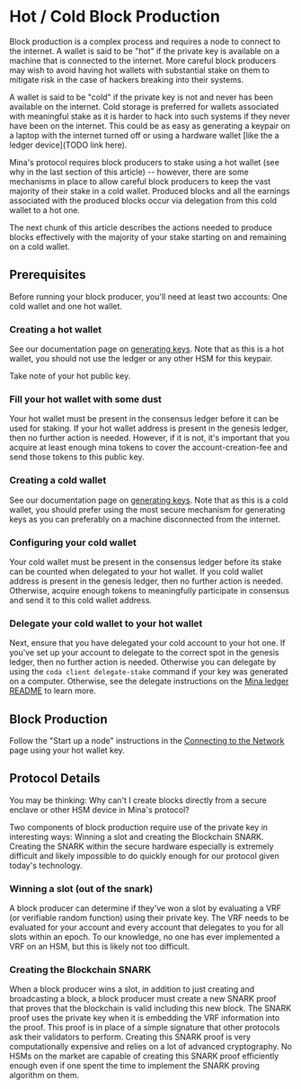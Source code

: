 
# Hot / Cold Block Production

Block production is a complex process and requires a node to connect to the internet. A wallet is said to be "hot" if the private key is available on a machine that is connected to the internet. More careful block producers may wish to avoid having hot wallets with substantial stake on them to mitigate risk in the case of hackers breaking into their systems.

A wallet is said to be "cold" if the private key is not and never has been available on the internet. Cold storage is preferred for wallets associated with meaningful stake as it is harder to hack into such systems if they never have been on the internet. This could be as easy as generating a keypair on a laptop with the internet turned off or using a hardware wallet [like the a ledger device](TODO link here).

Mina's protocol requires block producers to stake using a hot wallet (see why in the last section of this article) -- however, there are some mechanisms in place to allow careful block producers to keep the vast majority of their stake in a cold wallet. Produced blocks and all the earnings associated with the produced blocks occur via delegation from this cold wallet to a hot one.

The next chunk of this article describes the actions needed to produce blocks effectively with the majority of your stake starting on and remaining on a cold wallet.

## Prerequisites

Before running your block producer, you'll need at least two accounts: One cold wallet and one hot wallet.

### Creating a hot wallet

See our documentation page on [generating keys](docs/keypair). Note that as this is a hot wallet, you should not use the ledger or any other HSM for this keypair.

Take note of your hot public key.

### Fill your hot wallet with some dust

Your hot wallet must be present in the consensus ledger before it can be used for staking. If your hot wallet address is present in the genesis ledger, then no further action is needed. However, if it is not, it's important that you acquire at least enough mina tokens to cover the account-creation-fee and send those tokens to this public key.

### Creating a cold wallet

See our documentation page on [generating keys](docs/keypair). Note that as this is a cold wallet, you should prefer using the most secure mechanism for generating keys as you can preferably on a machine disconnected from the internet.

### Configuring your cold wallet

Your cold wallet must be present in the consensus ledger before its stake can be counted when delegated to your hot wallet. If you cold wallet address is present in the genesis ledger, then no further action is needed. Otherwise, acquire enough tokens to meaningfully participate in consensus and send it to this cold wallet address.

### Delegate your cold wallet to your hot wallet

Next, ensure that you have delegated your cold account to your hot one. If you've set up your account to delegate to the correct spot in the genesis ledger, then no further action is needed. Otherwise you can delegate by using the `coda client delegate-stake` command if your key was generated on a computer. Otherwise, see the delegate instructions on the [Mina ledger README](https://github.com/jspada/ledger-app-mina/tree/v1.0.0-beta.2) to learn more.

## Block Production

Follow the "Start up a node" instructions in the [Connecting to the Network](/docs/connecting) page using your hot wallet key.

## Protocol Details

You may be thinking: Why can't I create blocks directly from a secure enclave or other HSM device in Mina's protocol?

Two components of block production require use of the private key in interesting ways: Winning a slot and creating the Blockchain SNARK. Creating the SNARK within the secure hardware especially is extremely difficult and likely impossible to do quickly enough for our protocol given today's technology.

### Winning a slot (out of the snark)

A block producer can determine if they've won a slot by evaluating a VRF (or verifiable random function) using their private key. The VRF needs to be evaluated for your account and every account that delegates to you for all slots within an epoch. To our knowledge, no one has ever implemented a VRF on an HSM, but this is likely not too difficult.

### Creating the Blockchain SNARK

When a block producer wins a slot, in addition to just creating and broadcasting a block, a block producer must create a new SNARK proof that proves that the blockchain is valid including this new block. The SNARK proof uses the private key when it is embedding the VRF information into the proof. This proof is in place of a simple signature that other protocols ask their validators to perform. Creating this SNARK proof is very computationally expensive and relies on a lot of advanced cryptography. No HSMs on the market are capable of creating this SNARK proof efficiently enough even if one spent the time to implement the SNARK proving algorithm on them.


